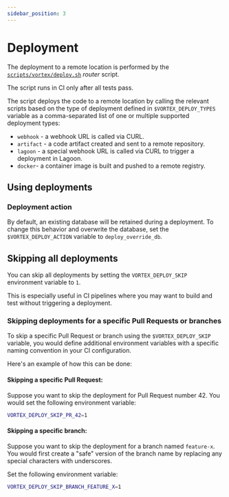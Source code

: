 ```yaml
---
sidebar_position: 3
---
```


# Deployment

The deployment to a remote location is performed by the
[`scripts/vortex/deploy.sh`](https://github.com/drevops/vortex/blob/develop/scripts/vortex/deploy.sh) _router_
script.

The script runs in CI only after all tests pass.

The script deploys the  code to a remote location by calling the
relevant scripts based on the type of deployment defined in `$VORTEX_DEPLOY_TYPES`
variable as a comma-separated list of one or multiple supported deployment types:

- `webhook` - a webhook URL is called via CURL.
- `artifact` - a code artifact created and sent to a remote repository.
- `lagoon` - a special webhook URL is called via CURL to trigger a deployment in
  Lagoon.
- `docker`- a container image is built and pushed to a remote registry.

## Using deployments

### Deployment action

By default, an existing database will be retained during a deployment. To change
this behavior and overwrite the database, set the `$VORTEX_DEPLOY_ACTION`
variable to `deploy_override_db`.

## Skipping all deployments

You can skip all deployments by setting the `VORTEX_DEPLOY_SKIP` environment
variable to `1`.

This is especially useful in CI pipelines where you may want to build and test
without triggering a deployment.

### Skipping deployments for a specific Pull Requests or branches

To skip a specific Pull Request or branch using the `$VORTEX_DEPLOY_SKIP`
variable, you would define additional environment variables with a specific
naming convention in your CI configuration.

Here's an example of how this can be done:

#### Skipping a specific Pull Request:

   Suppose you want to skip the deployment for Pull Request number 42. You would
   set the following environment variable:

   ```bash
   VORTEX_DEPLOY_SKIP_PR_42=1
   ```

#### Skipping a specific branch:

   Suppose you want to skip the deployment for a branch named `feature-x`. You
   would first create a "safe" version of the branch name by replacing any
   special characters with underscores.

   Set the following environment variable:

   ```bash
   VORTEX_DEPLOY_SKIP_BRANCH_FEATURE_X=1
   ```
